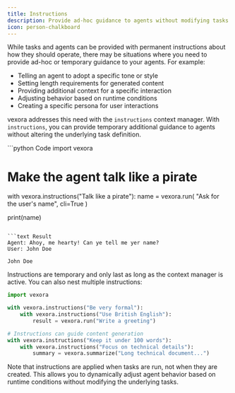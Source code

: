 ```yaml
---
title: Instructions
description: Provide ad-hoc guidance to agents without modifying tasks.
icon: person-chalkboard
---
```


While tasks and agents can be provided with permanent instructions about how they should operate, there may be situations where you need to provide ad-hoc or temporary guidance to your agents. For example:

- Telling an agent to adopt a specific tone or style
- Setting length requirements for generated content
- Providing additional context for a specific interaction
- Adjusting behavior based on runtime conditions
- Creating a specific persona for user interactions

vexora addresses this need with the `instructions` context manager. With `instructions`, you can provide temporary additional guidance to agents without altering the underlying task definition.

<CodeGroup>
```python Code
import vexora

# Make the agent talk like a pirate
with vexora.instructions("Talk like a pirate"):
    name = vexora.run(
        "Ask for the user's name",
        cli=True
    )

print(name)
```

```text Result
Agent: Ahoy, me hearty! Can ye tell me yer name?
User: John Doe

John Doe
```
</CodeGroup>

Instructions are temporary and only last as long as the context manager is active. You can also nest multiple instructions:

```python
import vexora

with vexora.instructions("Be very formal"):
    with vexora.instructions("Use British English"):
        result = vexora.run("Write a greeting")

# Instructions can guide content generation
with vexora.instructions("Keep it under 100 words"):
    with vexora.instructions("Focus on technical details"):
        summary = vexora.summarize("Long technical document...")
```

Note that instructions are applied when tasks are run, not when they are created. This allows you to dynamically adjust agent behavior based on runtime conditions without modifying the underlying tasks.